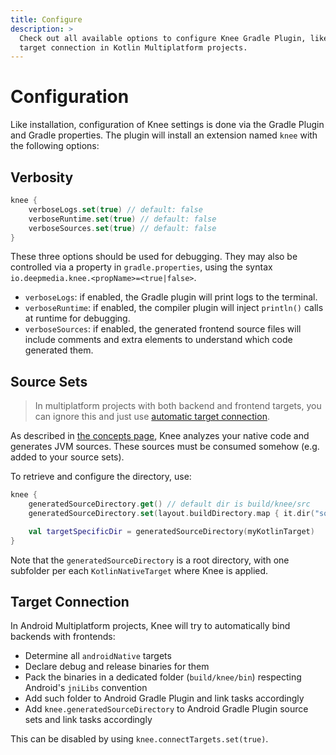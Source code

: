```yaml
---
title: Configure
description: >
  Check out all available options to configure Knee Gradle Plugin, like verbosity, output directories and automatic
  target connection in Kotlin Multiplatform projects.
---
```


# Configuration

Like installation, configuration of Knee settings is done via the Gradle Plugin and Gradle properties.
The plugin will install an extension named `knee` with the following options:

## Verbosity

```kotlin
knee {
    verboseLogs.set(true) // default: false
    verboseRuntime.set(true) // default: false
    verboseSources.set(true) // default: false
}
```

These three options should be used for debugging. They may also be controlled via a property in `gradle.properties`,
using the syntax `io.deepmedia.knee.<propName>=<true|false>`.

- `verboseLogs`: if enabled, the Gradle plugin will print logs to the terminal.
- `verboseRuntime`: if enabled, the compiler plugin will inject `println()` calls at runtime for debugging.
- `verboseSources`: if enabled, the generated frontend source files will include comments and extra elements to understand which code generated them.

## Source Sets

> In multiplatform projects with both backend and frontend targets,
> you can ignore this and just use [automatic target connection](#target-connection).

As described in [the concepts page](concepts), Knee analyzes your native code and generates JVM sources.
These sources must be consumed somehow (e.g. added to your source sets).

To retrieve and configure the directory, use:

```kotlin
knee {
    generatedSourceDirectory.get() // default dir is build/knee/src
    generatedSourceDirectory.set(layout.buildDirectory.map { it.dir("somethingElse") })

    val targetSpecificDir = generatedSourceDirectory(myKotlinTarget)
}
```

Note that the `generatedSourceDirectory` is a root directory, with one subfolder per each `KotlinNativeTarget`
where Knee is applied.

## Target Connection

In Android Multiplatform projects, Knee will try to automatically bind backends with frontends:

- Determine all `androidNative` targets
- Declare debug and release binaries for them
- Pack the binaries in a dedicated folder (`build/knee/bin`) respecting Android's `jniLibs` convention
- Add such folder to Android Gradle Plugin and link tasks accordingly
- Add `knee.generatedSourceDirectory` to Android Gradle Plugin source sets and link tasks accordingly

This can be disabled by using `knee.connectTargets.set(true)`.
